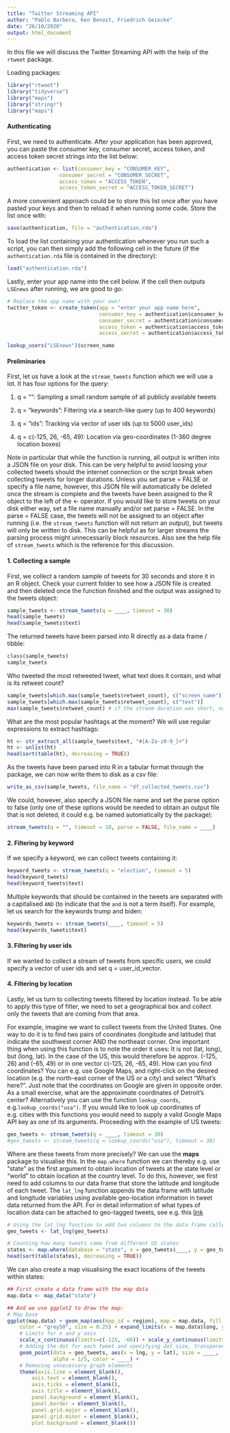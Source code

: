 ```yaml
---
title: "Twitter Streaming API"
author: "Pablo Barbera, Ken Benoit, Friedrich Geiecke"
date: "26/10/2020"
output: html_document
---
```


In this file we will discuss the Twitter Streaming API with the help of the `rtweet` package.

Loading packages:

```r
library("rtweet")
library("tidyverse")
library("maps")
library("stringr")
library("maps")
```

#### Authenticating

First, we need to authenticate. After your application has been approved, you can paste the consumer key, consumer secret, access token, and access token secret strings into the list below:

```r
authentication <- list(consumer_key = "CONSUMER_KEY",
                 consumer_secret = "CONSUMER_SECRET",
                 access_token = "ACCESS_TOKEN",
                 access_token_secret = "ACCESS_TOKEN_SECRET")
```

A more convenient approach could be to store this list once after you have pasted your keys and then to reload it when running some code. Store the list once with:

```r
save(authentication, file = "authentication.rda")
```

To load the list containing your authentication whenever you run such a script, you can then simply add the following cell in the future (if the `authentication.rda` file is contained in the directory):

```r
load("authentication.rda")
```

Lastly, enter your app name into the cell below. If the cell then outputs `LSEnews` after running, we are good to go:

```r
# Replace the app name with your own!
twitter_token <- create_token(app = "enter your app name here", 
                              consumer_key = authentication$consumer_key,
                              consumer_secret = authentication$consumer_secret,
                              access_token = authentication$access_token,
                              access_secret = authentication$access_token_secret)

lookup_users("LSEnews")$screen_name
```


#### Preliminaries

First, let us have a look at the `stream_tweets` function which we will use a lot. It has four options for the query:

1. q = "": Sampling a small random sample of all publicly available tweets

2. q = "keywords": Filtering via a search-like query (up to 400 keywords)

3. q = "ids": Tracking via vector of user ids (up to 5000 user_ids)

4. q = c(-125, 26, -65, 49): Location via geo-coordinates (1-360 degree location boxes)

Note in particular that while the function is running, all output is written into a JSON file on your disk. This can be very helpful to avoid loosing your collected tweets should the internet connection or the script break when collecting tweets for longer durations. Unless you set parse = FALSE or specify a file name, however, this JSON file will automatically be deleted once the stream is complete and the tweets have been assigned to the R object to the left of the <- operator. If you would like to store tweets on your disk either way, set a file name manually and/or set parse = FALSE. In the parse = FALSE case, the tweets will not be assigned to an object after running (i.e. the `stream_tweets` function will not return an output), but tweets will only be written to disk. This can be helpful as for larger streams the parsing process might unnecessarily block resources. Also see the help file of `stream_tweets` which is the reference for this discussion.

#### 1. Collecting a sample

First, we collect a random sample of tweets for 30 seconds and store it in an R object. Check your current folder to see how a JSON file is created and then deleted once the function finished and the output was assigned to the tweets object:

```r
sample_tweets <- stream_tweets(q = ____, timeout = 30)
head(sample_tweets)
head(sample_tweets$text)
```

The returned tweets have been parsed into R directly as a data frame / tibble:

```r
class(sample_tweets)
sample_tweets
```

Who tweeted the most retweeted tweet, what text does it contain, and what is its retweet count?

```r
sample_tweets[which.max(sample_tweets$retweet_count), c("screen_name")]
sample_tweets[which.max(sample_tweets$retweet_count), c("text")]
max(sample_tweets$retweet_count) # if the stream duration was short, no tweet might have been retweeted!
```

What are the most popular hashtags at the moment? We will use regular expressions to extract hashtags:

```r
ht <- str_extract_all(sample_tweets$text, "#[A-Za-z0-9_]+")
ht <- unlist(ht)
head(sort(table(ht), decreasing = TRUE))
```

As the tweets have been parsed into R in a tabular format through the package, we can now write them to disk as a csv file:

```r
write_as_csv(sample_tweets, file_name = "df_collected_tweets.csv")
```

We could, however, also specify a JSON file name and set the parse option to false (only one of these options would be needed to obtain an output file that is not deleted, it could e.g. be named automatically by the package):

```r
stream_tweets(q = "", timeout = 10, parse = FALSE, file_name = ____)
```

#### 2. Filtering by keyword

If we specify a keyword, we can collect tweets containing it:

```r
keyword_tweets <- stream_tweets(q = "election", timeout = 5)
head(keyword_tweets)
head(keyword_tweets$text)
```

Multiple keywords that should be contained in the tweets are separated with a capitalised `AND` (to indicate that the `and` is not a term itself). For example, let us search for the keywords trump and biden:

```r
keywords_tweets <- stream_tweets(____, timeout = 5)
head(keywords_tweets$text)
```

#### 3. Filtering by user ids

If we wanted to collect a stream of tweets from specific users, we could specify a vector of user ids and set q = user_id_vector.

#### 4. Filtering by location

Lastly, let us turn to collecting tweets filtered by location instead. To be able to apply this type of filter, we need to set a geographical box and collect only the tweets that are coming from that area.

For example, imagine we want to collect tweets from the United States. One way to do it is to find two pairs of coordinates (longitude and latitude) that indicate the southwest corner AND the northeast corner. One important thing when using this function is to note the order it uses: It is not (lat, long), but (long, lat). In the case of the US, this would therefore be approx. (-125, 26) and (-65, 49) or in one vector c(-125, 26, -65, 49). How can you find coordinates? You can e.g. use Google Maps, and right-click on the desired location (e.g. the north-east corner of the US or a city) and select "What's here?". Just note that the coordinates on Google are given in opposite order. As a small exercise, what are the approximate coordinates of Detroit's center? Alternatively you can use the function `lookup_coords`, e.g.` lookup_coords("usa")`. If you would like to look up coordinates of e.g. cities with this functions you would need to supply a valid Google Maps API key as one of its arguments. Proceeding with the example of US tweets:

```r
geo_tweets <- stream_tweets(q = ____, timeout = 30)
#geo_tweets <- stream_tweets(q = lookup_coords("usa"), timeout = 30)
```

Where are these tweets from more precisely? We can use the **maps** package to visualise this. In the `map.where` function we can thereby e.g. use "state" as the first argument to obtain location of tweets at the state level or "world" to obtain location at the country level. To do this, however, we first need to add columns to our data frame that store the latitude and longitude of each tweet. The `lat_lng` function appends the data frame with latitude and longitude variables using available geo-location information in tweet data returned from the API. For in detail information of what types of location data can be attached to geo-tagged tweets, see e.g. this [link](https://developer.twitter.com/en/docs/twitter-api/v1/data-dictionary/overview/geo-objects)

```r

# Using the lat_lng function to add two columns to the data frame called lat and lng
geo_tweets <- lat_lng(geo_tweets)

# Counting how many tweets came from different US states
states <- map.where(database = "state", x = geo_tweets$____, y = geo_tweets$____)
head(sort(table(states), decreasing = TRUE))
```

We can also create a map visualising the exact locations of the tweets within states:

```r

## First create a data frame with the map data 
map.data <- map_data("state")

## And we use ggplot2 to draw the map:
# Map base
ggplot(map.data) + geom_map(aes(map_id = region), map = map.data, fill = "grey90", 
    color = "grey50", size = 0.25) + expand_limits(x = map.data$long, y = map.data$lat) + 
    # Limits for x and y axis
    scale_x_continuous(limits=c(-125, -66)) + scale_y_continuous(limits = c(25, 50)) +
    # Adding the dot for each tweet and specifying dot size, transparency, and colour
    geom_point(data = geo_tweets, aes(x = lng, y = lat), size = ____,
               alpha = 1/5, color = ____) +
    # Removing unnecessary graph elements
    theme(axis.line = element_blank(), 
    	axis.text = element_blank(), 
    	axis.ticks = element_blank(), 
        axis.title = element_blank(), 
        panel.background = element_blank(), 
        panel.border = element_blank(), 
        panel.grid.major = element_blank(), 
        panel.grid.minor = element_blank(), 
        plot.background = element_blank()) 
```
